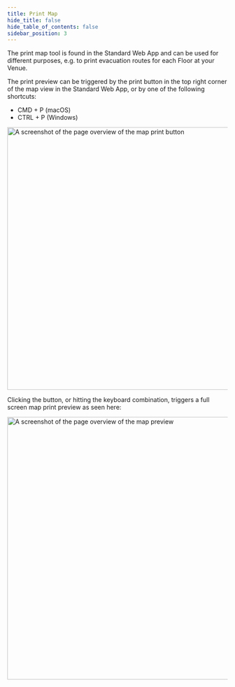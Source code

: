 ```yaml
---
title: Print Map
hide_title: false
hide_table_of_contents: false
sidebar_position: 3
---
```


The print map tool is found in the Standard Web App and can be used for different purposes, e.g. to print evacuation routes for each Floor at your Venue.

The print preview can be triggered by the print button in the top right corner of the map view in the Standard Web App, or by one of the following shortcuts:

* CMD + P (macOS)
* CTRL + P (Windows)

<img src="/img/various/map-print_button.png" alt="A screenshot of the page overview of the map print button" width="600"/>

Clicking the button, or hitting the keyboard combination, triggers a full screen map print preview as seen here:

<img src="/img/various/map-print_preview.png" alt="A screenshot of the page overview of the map preview" width="600"/>
